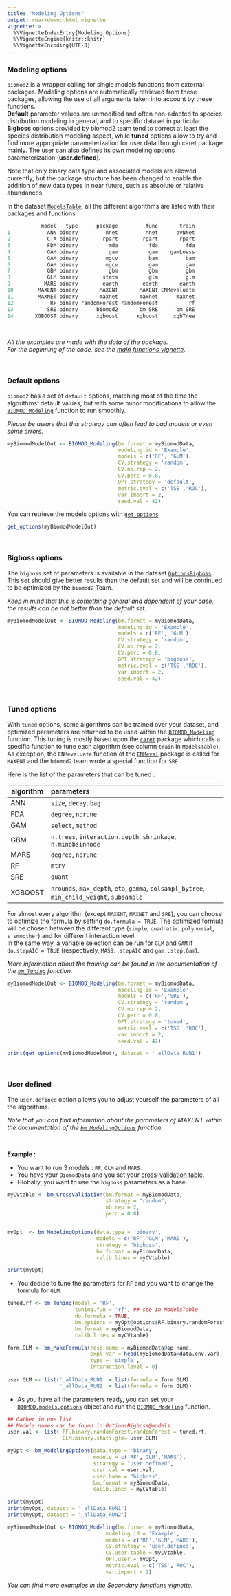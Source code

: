 ```yaml
---
title: "Modeling Options"
output: rmarkdown::html_vignette
vignette: >
  %\VignetteIndexEntry{Modeling Options}
  %\VignetteEngine{knitr::knitr}
  %\VignetteEncoding{UTF-8}
---
```


<link rel="stylesheet" href="https://cdnjs.cloudflare.com/ajax/libs/font-awesome/6.0.0/css/all.min.css" />


### <i class="fa-solid fa-address-card"></i> Modeling options 

`biomod2` is a wrapper calling for single models functions from external packages. Modeling options are automatically retrieved from these packages, allowing the use of all arguments taken into account by these functions.  
**Default** parameter values are unmodified and often non-adapted to species distribution modeling in general, and to specific dataset in particular. **Bigboss** options provided by biomod2 team tend to correct at least the species distribution modeling aspect, while **tuned** options allow to try and find more appropriate parameterization for user data through caret package mainly. The user can also defines its own modeling options parameterization (**user.defined**).

Note that only binary data type and associated models are allowed currently, but the package structure has been changed to enable the addition of new data types in near future, such as absolute or relative abundances.

In the dataset [`ModelsTable`](../reference/ModelsTable.html), all the different algorithms are listed with their packages and functions :

```R
           model   type      package         func       train
1            ANN binary         nnet         nnet      avNNet
2            CTA binary        rpart        rpart       rpart
3            FDA binary          mda          fda         fda
4            GAM binary          gam          gam    gamLoess
5            GAM binary         mgcv          bam         bam
6            GAM binary         mgcv          gam         gam
7            GBM binary          gbm          gbm         gbm
8            GLM binary        stats          glm         glm
9           MARS binary        earth        earth       earth
10        MAXENT binary       MAXENT       MAXENT ENMevaluate
11        MAXNET binary       maxnet       maxnet      maxnet
12            RF binary randomForest randomForest          rf
13           SRE binary      biomod2       bm_SRE      bm_SRE
14       XGBOOST binary      xgboost      xgboost     xgbTree
```
<br/>

*All the examples are made with the data of the package.* <br/>
*For the beginning of the code, see the [main functions vignette](examples_1_mainFunctions.html).*

<br/>


### <i class="fa-solid fa-database"></i> Default options 

`biomod2` has a set of `default` options, matching most of the time the algorithms' default values, but with some minor modifications to allow the [`BIOMOD_Modeling`](../reference/BIOMOD_Modeling.html) function to run smoothly. <br/>

*Please be aware that this strategy can often lead to bad models or even some errors.*

```R
myBiomodModelOut <- BIOMOD_Modeling(bm.format = myBiomodData,
                                    modeling.id = 'Example',
                                    models = c('RF', 'GLM'),
                                    CV.strategy = 'random',
                                    CV.nb.rep = 2,
                                    CV.perc = 0.8,
                                    OPT.strategy = 'default',
                                    metric.eval = c('TSS','ROC'),
                                    var.import = 2,
                                    seed.val = 42)
```
You can retrieve the models options with [`get_options`](../reference/getters.out.html)

```R
get_options(myBiomodModelOut)
```
<br/>


### <i class="fa-solid fa-hand-fist"></i> Bigboss options 

The `bigboss` set of parameters is available in the dataset [`OptionsBigboss`](../reference/OptionsBigboss.html). This set should give better results than the default set and will be continued to be optimized by the `biomod2` Team. <br/>

*Keep in mind that this is something general and dependent of your case, the results can be not better than the default set.*

```R
myBiomodModelOut <- BIOMOD_Modeling(bm.format = myBiomodData,
                                    modeling.id = 'Example',
                                    models = c('RF', 'GLM'),
                                    CV.strategy = 'random',
                                    CV.nb.rep = 2,
                                    CV.perc = 0.8,
                                    OPT.strategy = 'bigboss',
                                    metric.eval = c('TSS','ROC'),
                                    var.import = 2,
                                    seed.val = 42)
```
<br/>


### <i class="fa-solid fa-gears"></i> Tuned options

With `tuned` options, some algorithms can be trained over your dataset, and optimized parameters are returned to be used within the [`BIOMOD_Modeling`](../reference/BIOMOD_Modeling.html) function. This tuning is mostly based upon the [`caret`](http://topepo.github.io/caret/) package which calls a specific function to tune each algorithm (see column `train` in `ModelsTable`). As exception, the `ENMevaluate` function of the [`ENMeval`](https://jamiemkass.github.io/ENMeval/) package is called for `MAXENT` and the `biomod2` team wrote a special function for `SRE`.

Here is the list of the parameters that can be tuned :

| algorithm     | parameters                                                                                 |
| --------------| :------------------------------------------------------------------------------------------|
| ANN           | `size`, `decay`, `bag`                                                                     |
| FDA           | `degree`, `nprune`                                                                         |
| GAM           | `select`, `method`                                                                         |
| GBM           | `n.trees`, `interaction.depth`, `shrinkage`, `n.minobsinnode`                              |
| MARS          | `degree`, `nprune`                                                                         |
| RF            | `mtry`                                                                                     |
| SRE           | `quant`                                                                                    |
| XGBOOST       | `nrounds`, `max_depth`, `eta`, `gamma`, `colsampl_bytree`, `min_child_weight`, `subsample` |


For almost every algorithm (except `MAXENT`, `MAXNET` and `SRE`), you can choose to optimize the formula by setting `do.formula = TRUE`. The optimized formula will be chosen between the different type (`simple`, `quadratic`, `polynomial`, `s_smoother`) and for different interaction level.    
In the same way, a variable selection can be run for `GLM` and `GAM` if `do.stepAIC = TRUE` (respectively, `MASS::stepAIC` and `gam::step.Gam`). <br/>

*More information about the training can be found in the documentation of the [`bm_Tuning`](../reference/bm_tuning.html) function.*


```R
myBiomodModelOut <- BIOMOD_Modeling(bm.format = myBiomodData,
                                    modeling.id = 'Example',
                                    models = c('RF','SRE'),
                                    CV.strategy = 'random',
                                    CV.nb.rep = 2,
                                    CV.perc = 0.8,
                                    OPT.strategy = 'tuned',
                                    metric.eval = c('TSS','ROC'),
                                    var.import = 2,
                                    seed.val = 42)

print(get_options(myBiomodModelOut), dataset = '_allData_RUN1')                                    
```

<br/>


### <i class="fa-solid fa-pen"></i> User defined

The `user.defined` option allows you to adjust yourself the parameters of all the algorithms. 

*Note that you can find information about the parameters of MAXENT within the documentation of the [`bm_ModelingOptions`](../reference/bm_ModelingOptions.html) function.*

<br/>


**Example :** 

- You want to run 3 models : `RF`, `GLM` and `MARS.`
- You have your `BiomodData` and you set your [cross-validation table](vignette_crossValidation.html). 
- Globally, you want to use the `bigboss` parameters as a base. 


```R
myCVtable <- bm_CrossValidation(bm.format = myBiomodData,
                                strategy = "random",
                                nb.rep = 2,
                                perc = 0.8)


myOpt  <- bm_ModelingOptions(data.type = 'binary',
                             models = c('RF','GLM','MARS'),
                             strategy = 'bigboss',
                             bm.format = myBiomodData, 
                             calib.lines = myCVtable)

print(myOpt)
```


- You decide to tune the parameters for `RF` and you want to change the formula for `GLM`.


```R
tuned.rf <- bm_Tuning(model = 'RF',
                      tuning.fun = 'rf', ## see in ModelsTable
                      do.formula = TRUE,
                      bm.options = myOpt@options$RF.binary.randomForest.randomForest,
                      bm.format = myBiomodData, 
                      calib.lines = myCVtable)

form.GLM <- bm_MakeFormula(resp.name = myBiomodData@sp.name,
                           expl.var = head(myBiomodData@data.env.var),
                           type = 'simple',
                           interaction.level = 0)
                     
user.GLM <- list('_allData_RUN1' = list(formula = form.GLM),
                 '_allData_RUN2' = list(formula = form.GLM))

```


- As you have all the parameters ready, you can set your [`BIOMOD.models.options`](../reference/BIOMOD.models.options.html) object and run the [`BIOMOD_Modeling`](../reference/BIOMOD_Modeling.html) function.


```R
## Gather in one list
## Models names can be found in OptionsBigboss@models
user.val <- list( RF.binary.randomForest.randomForest = tuned.rf,
                  GLM.binary.stats.glm= user.GLM)

myOpt <- bm_ModelingOptions(data.type = 'binary',
                            models = c('RF','GLM','MARS'),
                            strategy = "user.defined",
                            user.val = user.val,
                            user.base = "bigboss",
                            bm.format = myBiomodData, 
                            calib.lines = myCVtable)
                            
print(myOpt)
print(myOpt, dataset = '_allData_RUN1')
print(myOpt, dataset = '_allData_RUN2')

myBiomodModelOut <- BIOMOD_Modeling(bm.format = myBiomodData,
                                modeling.id = 'Example',
                                models = c('RF','GLM','MARS'),
                                CV.strategy = 'user.defined',
                                CV.user.table = myCVtable,
                                OPT.user = myOpt,
                                metric.eval = c('TSS','ROC'),
                                var.import = 2)
```

*You can find more examples in the [Secondary functions vignette](examples_2_secundaryFunctions.html).*



<br/>


